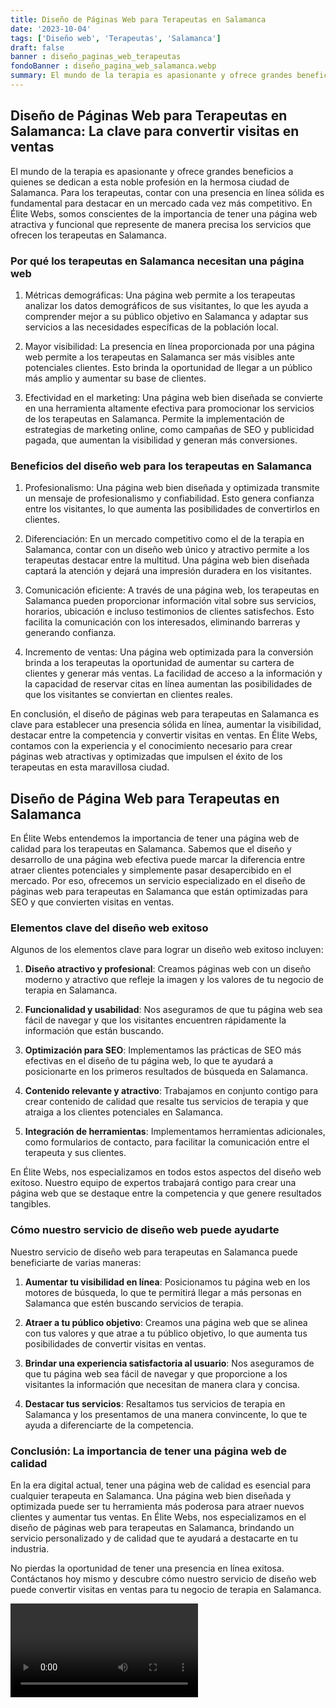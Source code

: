 ```yaml
---
title: Diseño de Páginas Web para Terapeutas en Salamanca
date: '2023-10-04'
tags: ['Diseño web', 'Terapeutas', 'Salamanca']
draft: false
banner : diseño_paginas_web_terapeutas
fondoBanner : diseño_pagina_web_salamanca.webp
summary: El mundo de la terapia es apasionante y ofrece grandes beneficios a quienes se dedican a esta noble profesión en la hermosa ciudad de Salamanca. Para los terapeutas, contar con una presencia en línea sólida es fundamental para destacar en un mercado cada vez más competitivo. En Élite Webs, somos conscientes de la importancia de tener una página web atractiva y funcional que represente de manera precisa los servicios que ofrecen los terapeutas en Salamanca.
---
```


## Diseño de Páginas Web para Terapeutas en Salamanca: La clave para convertir visitas en ventas

El mundo de la terapia es apasionante y ofrece grandes beneficios a quienes se dedican a esta noble profesión en la hermosa ciudad de Salamanca. Para los terapeutas, contar con una presencia en línea sólida es fundamental para destacar en un mercado cada vez más competitivo. En Élite Webs, somos conscientes de la importancia de tener una página web atractiva y funcional que represente de manera precisa los servicios que ofrecen los terapeutas en Salamanca.

### Por qué los terapeutas en Salamanca necesitan una página web

1. Métricas demográficas: Una página web permite a los terapeutas analizar los datos demográficos de sus visitantes, lo que les ayuda a comprender mejor a su público objetivo en Salamanca y adaptar sus servicios a las necesidades específicas de la población local.

2. Mayor visibilidad: La presencia en línea proporcionada por una página web permite a los terapeutas en Salamanca ser más visibles ante potenciales clientes. Esto brinda la oportunidad de llegar a un público más amplio y aumentar su base de clientes.

3. Efectividad en el marketing: Una página web bien diseñada se convierte en una herramienta altamente efectiva para promocionar los servicios de los terapeutas en Salamanca. Permite la implementación de estrategias de marketing online, como campañas de SEO y publicidad pagada, que aumentan la visibilidad y generan más conversiones.

### Beneficios del diseño web para los terapeutas en Salamanca

1. Profesionalismo: Una página web bien diseñada y optimizada transmite un mensaje de profesionalismo y confiabilidad. Esto genera confianza entre los visitantes, lo que aumenta las posibilidades de convertirlos en clientes.

2. Diferenciación: En un mercado competitivo como el de la terapia en Salamanca, contar con un diseño web único y atractivo permite a los terapeutas destacar entre la multitud. Una página web bien diseñada captará la atención y dejará una impresión duradera en los visitantes.

3. Comunicación eficiente: A través de una página web, los terapeutas en Salamanca pueden proporcionar información vital sobre sus servicios, horarios, ubicación e incluso testimonios de clientes satisfechos. Esto facilita la comunicación con los interesados, eliminando barreras y generando confianza.

4. Incremento de ventas: Una página web optimizada para la conversión brinda a los terapeutas la oportunidad de aumentar su cartera de clientes y generar más ventas. La facilidad de acceso a la información y la capacidad de reservar citas en línea aumentan las posibilidades de que los visitantes se conviertan en clientes reales.

En conclusión, el diseño de páginas web para terapeutas en Salamanca es clave para establecer una presencia sólida en línea, aumentar la visibilidad, destacar entre la competencia y convertir visitas en ventas. En Élite Webs, contamos con la experiencia y el conocimiento necesario para crear páginas web atractivas y optimizadas que impulsen el éxito de los terapeutas en esta maravillosa ciudad.

<GifSeo />

<Cta />

## Diseño de Página Web para Terapeutas en Salamanca

En Élite Webs entendemos la importancia de tener una página web de calidad para los terapeutas en Salamanca. Sabemos que el diseño y desarrollo de una página web efectiva puede marcar la diferencia entre atraer clientes potenciales y simplemente pasar desapercibido en el mercado. Por eso, ofrecemos un servicio especializado en el diseño de páginas web para terapeutas en Salamanca que están optimizadas para SEO y que convierten visitas en ventas.

### Elementos clave del diseño web exitoso

Algunos de los elementos clave para lograr un diseño web exitoso incluyen:

1. **Diseño atractivo y profesional**: Creamos páginas web con un diseño moderno y atractivo que refleje la imagen y los valores de tu negocio de terapia en Salamanca.

2. **Funcionalidad y usabilidad**: Nos aseguramos de que tu página web sea fácil de navegar y que los visitantes encuentren rápidamente la información que están buscando.

3. **Optimización para SEO**: Implementamos las prácticas de SEO más efectivas en el diseño de tu página web, lo que te ayudará a posicionarte en los primeros resultados de búsqueda en Salamanca.

4. **Contenido relevante y atractivo**: Trabajamos en conjunto contigo para crear contenido de calidad que resalte tus servicios de terapia y que atraiga a los clientes potenciales en Salamanca.

5. **Integración de herramientas**: Implementamos herramientas adicionales, como formularios de contacto, para facilitar la comunicación entre el terapeuta y sus clientes.

En Élite Webs, nos especializamos en todos estos aspectos del diseño web exitoso. Nuestro equipo de expertos trabajará contigo para crear una página web que se destaque entre la competencia y que genere resultados tangibles.

### Cómo nuestro servicio de diseño web puede ayudarte

Nuestro servicio de diseño web para terapeutas en Salamanca puede beneficiarte de varias maneras:

1. **Aumentar tu visibilidad en línea**: Posicionamos tu página web en los motores de búsqueda, lo que te permitirá llegar a más personas en Salamanca que estén buscando servicios de terapia.

2. **Atraer a tu público objetivo**: Creamos una página web que se alinea con tus valores y que atrae a tu público objetivo, lo que aumenta tus posibilidades de convertir visitas en ventas.

3. **Brindar una experiencia satisfactoria al usuario**: Nos aseguramos de que tu página web sea fácil de navegar y que proporcione a los visitantes la información que necesitan de manera clara y concisa.

4. **Destacar tus servicios**: Resaltamos tus servicios de terapia en Salamanca y los presentamos de una manera convincente, lo que te ayuda a diferenciarte de la competencia.

### Conclusión: La importancia de tener una página web de calidad

En la era digital actual, tener una página web de calidad es esencial para cualquier terapeuta en Salamanca. Una página web bien diseñada y optimizada puede ser tu herramienta más poderosa para atraer nuevos clientes y aumentar tus ventas. En Élite Webs, nos especializamos en el diseño de páginas web para terapeutas en Salamanca, brindando un servicio personalizado y de calidad que te ayudará a destacarte en tu industria.

No pierdas la oportunidad de tener una presencia en línea exitosa. Contáctanos hoy mismo y descubre cómo nuestro servicio de diseño web puede convertir visitas en ventas para tu negocio de terapia en Salamanca.

<Video />

<CtaBot job='Terapeutas' city='Salamanca'/>

<Gmaps query='Salamanca+españa+maps' />